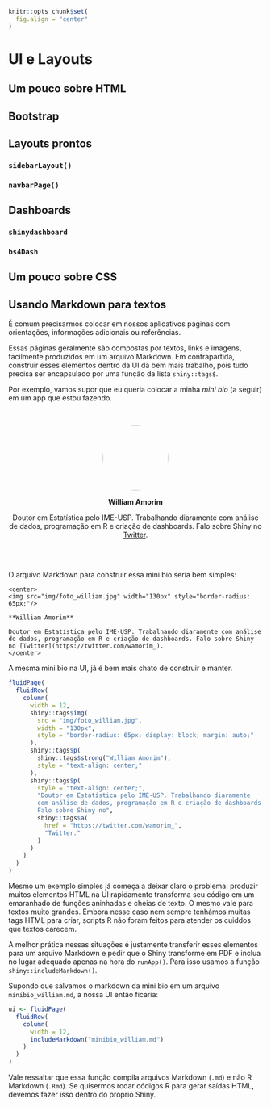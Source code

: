 ```r
knitr::opts_chunk$set(
  fig.align = "center"
)
```

# UI e Layouts

## Um pouco sobre HTML

## Bootstrap

## Layouts prontos

### `sidebarLayout()`

### `navbarPage()`

## Dashboards

### `shinydashboard`

### `bs4Dash`

## Um pouco sobre CSS

## Usando Markdown para textos

É comum precisarmos colocar em nossos aplicativos páginas com orientações, informações adicionais ou referências. 

Essas páginas geralmente são compostas por textos, links e imagens, facilmente produzidos em um arquivo Markdown. Em contrapartida, construir esses elementos dentro da UI dá bem mais trabalho, pois tudo precisa ser encapsulado por uma função da lista `shiny::tags$`.

Por exemplo, vamos supor que eu queria colocar a minha *mini bio* (a seguir) em um app que estou fazendo.

<br>

<center>
<img src="img/foto_william.jpg" width="130px" style="border-radius: 65px;"/>

**William Amorim**

Doutor em Estatística pelo IME-USP. Trabalhando diaramente com análise de dados, programação em R e criação de dashboards. Falo sobre Shiny no [Twitter](https://twitter.com/wamorim_).
</center>

<br>
<br>

O arquivo Markdown para construir essa mini bio seria bem simples:

```
<center>
<img src="img/foto_william.jpg" width="130px" style="border-radius: 65px;"/>

**William Amorim**

Doutor em Estatística pelo IME-USP. Trabalhando diaramente com análise de dados, programação em R e criação de dashboards. Falo sobre Shiny no [Twitter](https://twitter.com/wamorim_).
</center>
```

A mesma mini bio na UI, já é bem mais chato de construir e manter.

```r
fluidPage(
  fluidRow(
    column(
      width = 12,
      shiny::tags$img(
        src = "img/foto_william.jpg",
        width = "130px",
        style = "border-radius: 65px; display: block; margin: auto;"
      ),
      shiny::tags$p(
        shiny::tags$strong("William Amorim"),
        style = "text-align: center;"
      ),
      shiny::tags$p(
        style = "text-align: center;",
        "Doutor em Estatística pelo IME-USP. Trabalhando diaramente 
        com análise de dados, programação em R e criação de dashboards.
        Falo sobre Shiny no",
        shiny::tags$a(
          href = "https://twitter.com/wamorim_",
          "Twitter."
        )
      )
    )
  )
)
```

Mesmo um exemplo simples já começa a deixar claro o problema: produzir muitos elementos HTML na UI rapidamente transforma seu código em um emaranhado de funções aninhadas e cheias de texto. O mesmo vale para textos muito grandes. Embora nesse caso nem sempre tenhámos muitas tags HTML para criar, scripts R não foram feitos para atender os cuiddos que textos carecem.

A melhor prática nessas situações é justamente transferir esses elementos para um arquivo Markdown e pedir que o Shiny transforme em PDF e inclua no lugar adequado apenas na hora do `runApp()`. Para isso usamos a função `shiny::includeMarkdown()`.

Supondo que salvamos o markdown da mini bio em um arquivo `minibio_william.md`, a nossa UI então ficaria:

```r
ui <- fluidPage(
  fluidRow(
    column(
      width = 12,
      includeMarkdown("minibio_william.md")
    )
  )
)
```

Vale ressaltar que essa função compila arquivos Markdown (`.md`) e não R Markdown (`.Rmd`). Se quisermos rodar códigos R para gerar saídas HTML, devemos fazer isso dentro do próprio Shiny.




